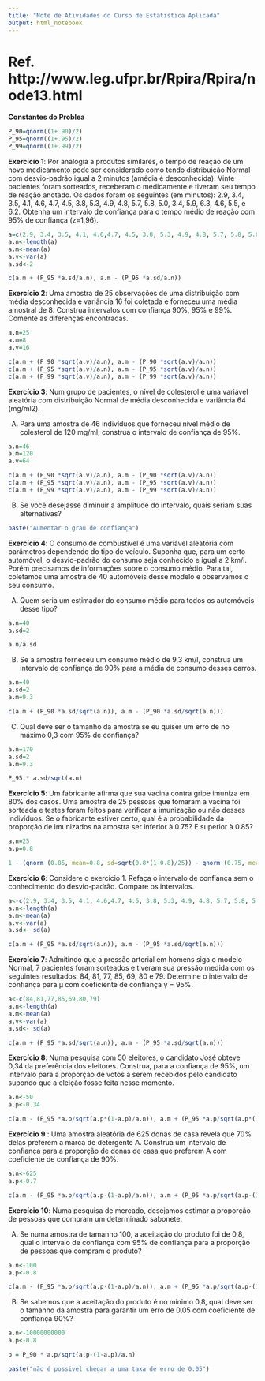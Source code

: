 ```yaml
---
title: "Note de Atividades do Curso de Estatistica Aplicada"
output: html_notebook
---
```

# Ref. http://www.leg.ufpr.br/Rpira/Rpira/node13.html
**Constantes do Problea**
```r
P_90=qnorm((1+.90)/2)
P_95=qnorm((1+.95)/2)
P_99=qnorm((1+.99)/2)
```

**Exercício 1**: Por analogia a produtos similares, o tempo de reação de um novo medicamento pode ser considerado como tendo distribuição Normal com desvio-padrão igual a 2 minutos (amédia é desconhecida). Vinte pacientes foram sorteados, receberam o medicamente e tiveram seu tempo de reação anotado. Os dados foram os seguintes (em minutos): 2.9, 3.4, 3.5, 4.1, 4.6,
4.7, 4.5, 3.8, 5.3, 4.9, 4.8, 5.7, 5.8, 5.0, 3.4, 5.9, 6.3, 4.6, 5.5, e 6.2. Obtenha um intervalo de confiança para o tempo médio de reação com 95% de confiança (z=1,96).
```r
a=c(2.9, 3.4, 3.5, 4.1, 4.6,4.7, 4.5, 3.8, 5.3, 4.9, 4.8, 5.7, 5.8, 5.0, 3.4, 5.9, 6.3, 4.6, 5.5,6.2)
a.n<-length(a)
a.m<-mean(a)
a.v<-var(a)
a.sd<-2

c(a.m + (P_95 *a.sd/a.n), a.m - (P_95 *a.sd/a.n))

```


**Exercício 2**: Uma amostra de 25 observações de uma distribuição com média desconhecida e
variância 16 foi coletada e forneceu uma média amostral de 8. Construa intervalos com
confiança 90%, 95% e 99%. Comente as diferenças encontradas.
```r
a.n=25
a.m=8
a.v=16

c(a.m + (P_90 *sqrt(a.v)/a.n), a.m - (P_90 *sqrt(a.v)/a.n))
c(a.m + (P_95 *sqrt(a.v)/a.n), a.m - (P_95 *sqrt(a.v)/a.n))
c(a.m + (P_99 *sqrt(a.v)/a.n), a.m - (P_99 *sqrt(a.v)/a.n))

```



**Exercício 3**: Num grupo de pacientes, o nível de colesterol é uma variável aleatória com distribuição
Normal de média desconhecida e variância 64 (mg/ml2).

A) Para uma amostra de 46 indivíduos que forneceu nível médio de colesterol de 120 mg/ml, construa
o intervalo de confiança de 95%.
```r
a.n=46
a.m=120
a.v=64

c(a.m + (P_90 *sqrt(a.v)/a.n), a.m - (P_90 *sqrt(a.v)/a.n))
c(a.m + (P_95 *sqrt(a.v)/a.n), a.m - (P_95 *sqrt(a.v)/a.n))
c(a.m + (P_99 *sqrt(a.v)/a.n), a.m - (P_99 *sqrt(a.v)/a.n))
```

B) Se você desejasse diminuir a amplitude do intervalo, quais seriam suas alternativas?
```r
paste("Aumentar o grau de confiança")
```

**Exercício 4**: O consumo de combustível é uma variável aleatória com parâmetros dependendo do tipo
de veículo. Suponha que, para um certo automóvel, o desvio-padrão do consumo seja conhecido e
igual a 2 km/l. Porém precisamos de informações sobre o consumo médio. Para tal, coletamos uma
amostra de 40 automóveis desse modelo e observamos o seu consumo.

A) Quem seria um estimador do consumo médio para todos os automóveis desse tipo?
```r
a.n=40
a.sd=2

a.n/a.sd
```

B) Se a amostra forneceu um consumo médio de 9,3 km/l, construa um intervalo de confiança de 90%
para a média de consumo desses carros.
```r
a.n=40
a.sd=2
a.m=9.3

c(a.m + (P_90 *a.sd/sqrt(a.n)), a.m - (P_90 *a.sd/sqrt(a.n)))
```
C) Qual deve ser o tamanho da amostra se eu quiser um erro de no máximo 0,3 com 95% de
confiança?
```r
a.n=170
a.sd=2
a.m=9.3

P_95 * a.sd/sqrt(a.n)
```


**Exercício 5**: Um fabricante afirma que sua vacina contra gripe imuniza em 80% dos casos. Uma
amostra de 25 pessoas que tomaram a vacina foi sorteada e testes foram feitos para verificar a
imunização ou não desses indivíduos. Se o fabricante estiver certo, qual é a probabilidade da
proporção de imunizados na amostra ser inferior à 0.75? E superior à 0.85?
```r
a.n=25
a.p=0.8

1 - (qnorm (0.85, mean=0.8, sd=sqrt(0.8*(1-0.8)/25)) - qnorm (0.75, mean=0.8, sd=sqrt(0.8*(1-0.8)/25)))
```

**Exercício 6**: Considere o exercício 1. Refaça o intervalo de confiança sem o conhecimento do
desvio-padrão. Compare os intervalos.
```r
a<-c(2.9, 3.4, 3.5, 4.1, 4.6,4.7, 4.5, 3.8, 5.3, 4.9, 4.8, 5.7, 5.8, 5.0, 3.4, 5.9, 6.3, 4.6, 5.5,6.2)
a.n<-length(a)
a.m<-mean(a)
a.v<-var(a)
a.sd<- sd(a)

c(a.m + (P_95 *a.sd/sqrt(a.n)), a.m - (P_95 *a.sd/sqrt(a.n)))
```

**Exercício 7**: Admitindo que a pressão arterial em homens siga o modelo Normal, 7 pacientes
foram sorteados e tiveram sua pressão medida com os seguintes resultados: 84, 81, 77, 85, 69,
80 e 79. Determine o intervalo de confiança para μ com coeficiente de confiança γ = 95%.
```r
a<-c(84,81,77,85,69,80,79)
a.n<-length(a)
a.m<-mean(a)
a.v<-var(a)
a.sd<- sd(a)

c(a.m + (P_95 *a.sd/sqrt(a.n)), a.m - (P_95 *a.sd/sqrt(a.n)))
```

**Exercício 8**: Numa pesquisa com 50 eleitores, o candidato José obteve 0,34 da preferência dos eleitores. Construa, para a confiança de 95%, um intervalo para a proporção de votos a serem recebidos pelo candidato supondo que a eleição fosse feita nesse momento.
```r
a.n<-50
a.p<-0.34

c(a.m - (P_95 *a.p/sqrt(a.p*(1-a.p)/a.n)), a.m + (P_95 *a.p/sqrt(a.p*(1-a.p)/a.n)))
```
**Exercício 9** : Uma amostra aleatória de 625 donas de casa revela que 70% delas preferem a marca de detergente A. Construa um intervalo de confiança para a proporção de donas de casa que preferem A com coeficiente de confiança de 90%. 
```r
a.n<-625
a.p<-0.7

c(a.m - (P_95 *a.p/sqrt(a.p-(1-a.p)/a.n)), a.m + (P_95 *a.p/sqrt(a.p-(1-a.p)/a.n)))
```

**Exercício 10**: Numa pesquisa de mercado, desejamos estimar a proporção de pessoas que compram um determinado sabonete.

A) Se numa amostra de tamanho 100, a aceitação do produto foi de 0,8, qual o intervalo de
confiança com 95% de confiança para a proporção de pessoas que compram o produto?
```r
a.n<-100
a.p<-0.8

c(a.m - (P_95 *a.p/sqrt(a.p-(1-a.p)/a.n)), a.m + (P_95 *a.p/sqrt(a.p-(1-a.p)/a.n)))
```

B) Se sabemos que a aceitação do produto é no mínimo 0,8, qual deve ser o tamanho da
amostra para garantir um erro de 0,05 com coeficiente de confiança 90%?
```r
a.n<-10000000000
a.p<-0.8

p = P_90 * a.p/sqrt(a.p-(1-a.p)/a.n)

paste("não é possivel chegar a uma taxa de erro de 0.05")
```
